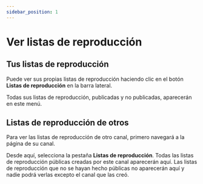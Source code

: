 ---
sidebar_position: 1
---

# Ver listas de reproducción

## Tus listas de reproducción

Puede ver sus propias listas de reproducción haciendo clic en el botón **Listas de reproducción** en la barra lateral.

Todas sus listas de reproducción, publicadas y no publicadas, aparecerán en este menú.

## Listas de reproducción de otros

Para ver las listas de reproducción de otro canal, primero navegará a la página de su canal.

Desde aquí, selecciona la pestaña **Listas de reproducción**. Todas las listas de reproducción públicas creadas por este canal aparecerán aquí. Las listas de reproducción que no se hayan hecho públicas no aparecerán aquí y nadie podrá verlas excepto el canal que las creó.